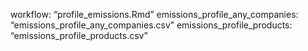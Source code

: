  workflow: "profile_emissions.Rmd"
  emissions_profile_any_companies: "emissions_profile_any_companies.csv"
  emissions_profile_products: "emissions_profile_products.csv"
